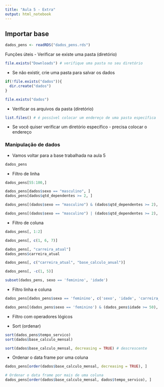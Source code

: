 ```yaml
---
title: "Aula 5 - Extra"
output: html_notebook
---
```


## Importar base

```r
dados_pens <- readRDS("dados_pens.rds")
```


Funções úteis 
- Verificar se existe uma pasta (diretório)

```r
file.exists("Downloads") # verifique uma pasta no seu diretório
```
- Se não existir, crie uma pasta para salvar os dados

```r
if(!file.exists("dados")){
  dir.create("dados")
}

file.exists("dados")
```

- Verificar os arquivos da pasta (diretório)

```r
list.files() # é possível colocar um endereço de uma pasta específica
```

- Se você quiser verificar um diretório específico - precisa colocar o endereço

### Manipulação de dados 

- Vamos voltar para a base trabalhada na aula 5

```r
dados_pens 
```

- Filtro de linha
```r
dados_pens[55:100,]

dados_pens[dados$sexo == "masculino", ]
dados_pens[dados$qtd_dependentes >= 2, ]

dados_pens[(dados$sexo == "masculino") & (dados$qtd_dependentes >= 2), ]

dados_pens[(dados$sexo == "masculino") | (dados$qtd_dependentes >= 2), ]
```

- Filtro de coluna 

```r
dados_pens[, 1:2]

dados_pens[, c(1, 6, 7)]

dados_pens[, "carreira_atual"]
dados_pens$carreira_atual

dados_pens[, c("carreira_atual", "base_calculo_anual")]

dados_pens[, -c(1, 5)]

subset(dados_pens, sexo == 'feminino', 'idade')
```

- Filtro linha e coluna

```r
dados_pens[dados_pens$sexo == 'feminino', c('sexo', 'idade', 'carreira_atual')]

dados_pens[(dados_pens$sexo == 'feminino') & (dados_pens$idade >= 50), c('sexo', 'idade', 'carreira_atual')]

```


- Filtro com operadores lógicos 

- Sort (ordenar)

```r
sort(dados_pens$tempo_servico)
sort(dados$base_calculo_mensal)

sort(dados$base_calculo_mensal, decreasing = TRUE) # descrescente

```


- Ordenar o data frame por uma coluna
```r
dados_pens[order(dados$base_calculo_mensal, decreasing = TRUE), ]

# Ordenar o data frame por mais de uma coluna
dados_pens[order(dados$base_calculo_mensal, dados$tempo_servico), ]
```



